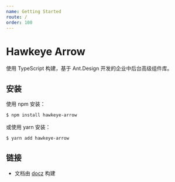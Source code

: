 ```yaml
---
name: Getting Started
route: /
order: 100
---
```


# Hawkeye Arrow

使用 TypeScript 构建，基于 Ant.Design 开发的企业中后台高级组件库。

## 安装

使用 npm 安装：

```bash
$ npm install hawkeye-arrow
```

或使用 yarn 安装： 

```bash
$ yarn add hawkeye-arrow
```

## 链接

- 文档由 [docz](https://www.docz.site/) 构建